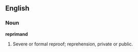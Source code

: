 ==English==

===Noun===

'''reprimand'''

#Severe or formal reproof; reprehension, private or public.